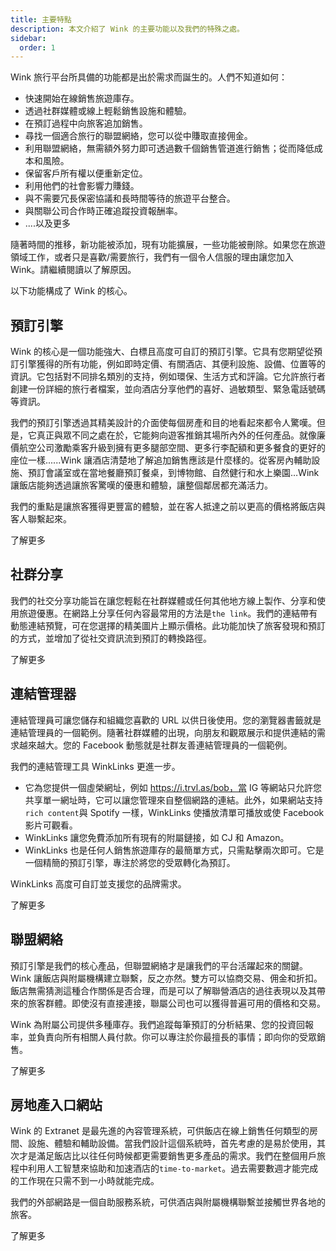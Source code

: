 ```yaml
---
title: 主要特點
description: 本文介紹了 Wink 的主要功能以及我們的特殊之處。
sidebar:
  order: 1
---
```


Wink 旅行平台所具備的功能都是出於需求而誕生的。人們不知道如何：

* 快速開始在線銷售旅遊庫存。
* 透過社群媒體或線上輕鬆銷售設施和體驗。
* 在預訂過程中向旅客追加銷售。
* 尋找一個適合旅行的聯盟網絡，您可以從中賺取直接佣金。
* 利用聯盟網絡，無需額外努力即可透過數千個銷售管道進行銷售；從而降低成本和風險。
* 保留客戶所有權以便重新定位。
* 利用他們的社會影響力賺錢。
* 與不需要冗長保密協議和長時間等待的旅遊平台整合。
* 與關聯公司合作時正確追蹤投資報酬率。
* ....以及更多

隨著時間的推移，新功能被添加，現有功能擴展，一些功能被刪除。如果您在旅遊領域工作，或者只是喜歡/需要旅行，我們有一個令人信服的理由讓您加入 Wink。請繼續閱讀以了解原因。

以下功能構成了 Wink 的核心。

## 預訂引擎

Wink 的核心是一個功能強大、白標且高度可自訂的預訂引擎。它具有您期望從預訂引擎獲得的所有功能，例如即時定價、有關酒店、其便利設施、設備、位置等的資訊。它包括對不同排名類別的支持，例如環保、生活方式和評論。它允許旅行者創建一份詳細的旅行者檔案，並向酒店分享他們的喜好、過敏類型、緊急電話號碼等資訊。

我們的預訂引擎透過其精美設計的介面使每個房產和目的地看起來都令人驚嘆。但是，它真正與眾不同之處在於，它能夠向遊客推銷其場所內外的任何產品。就像廉價航空公司激勵乘客升級到擁有更多腿部空間、更多行李配額和更多餐食的更好的座位一樣......Wink 讓酒店清楚地了解追加銷售應該是什麼樣的。從客房內輔助設施、預訂會議室或在當地餐廳預訂餐桌，到博物館、自然健行和水上樂園…Wink 讓飯店能夠透過讓旅客驚嘆的優惠和體驗，讓整個鄰居都充滿活力。

我們的重點是讓旅客獲得更豐富的體驗，並在客人抵達之前以更高的價格將飯店與客人聯繫起來。

<LinkButton href="/booking-engine/in-a-nutshell">
  了解更多
</LinkButton>


## 社群分享

我們的社交分享功能旨在讓您輕鬆在社群媒體或任何其他地方線上製作、分享和使用旅遊優惠。在網路上分享任何內容最常用的方法是`the link`。我們的連結帶有動態連結預覽，可在您選擇的精美圖片上顯示價格。此功能加快了旅客發現和預訂的方式，並增加了從社交資訊流到預訂的轉換路徑。

<LinkButton href="/studio/shareable-links">
  了解更多
</LinkButton>


## 連結管理器

連結管理員可讓您儲存和組織您喜歡的 URL 以供日後使用。您的瀏覽器書籤就是連結管理員的一個範例。隨著社群媒體的出現，向朋友和觀眾展示和提供連結的需求越來越大。您的 Facebook 動態就是社群友善連結管理員的一個範例。

我們的連結管理工具 WinkLinks 更進一步。

* 它為您提供一個虛榮網址，例如 https://i.trvl.as/bob，當 IG 等網站只允許您共享單一網址時，它可以讓您管理來自整個網路的連結。此外，如果網站支持`rich content`與 Spotify 一樣，WinkLinks 使播放清單可播放或使 Facebook 影片可觀看。
* WinkLinks 讓您免費添加所有現有的附屬鏈接，如 CJ 和 Amazon。
* WinkLinks 也是任何人銷售旅遊庫存的最簡單方式，只需點擊兩次即可。它是一個精簡的預訂引擎，專注於將您的受眾轉化為預訂。

WinkLinks 高度可自訂並支援您的品牌需求。

<LinkButton href="/link-manager/wink-links">
  了解更多
</LinkButton>


## 聯盟網絡

預訂引擎是我們的核心產品，但聯盟網絡才是讓我們的平台活躍起來的關鍵。 Wink 讓飯店與附屬機構建立聯繫，反之亦然。雙方可以協商交易、佣金和折扣。飯店無需猜測這種合作關係是否合理，而是可以了解聯營酒店的過往表現以及其帶來的旅客群體。即使沒有直接連接，聯屬公司也可以獲得普遍可用的價格和交易。

Wink 為附屬公司提供多種庫存。我們追蹤每筆預訂的分析結果、您的投資回報率，並負責向所有相關人員付款。你可以專注於你最擅長的事情；即向你的受眾銷售。

<LinkButton href="/studio/what-is-studio">
  了解更多
</LinkButton>


## 房地產入口網站

Wink 的 Extranet 是最先進的內容管理系統，可供飯店在線上銷售任何類型的房間、設施、體驗和輔助設備。當我們設計這個系統時，首先考慮的是易於使用，其次才是滿足飯店比以往任何時候都更需要銷售更多產品的需求。我們在整個用戶旅程中利用人工智慧來協助和加速酒店的`time-to-market`。過去需要數週才能完成的工作現在只需不到一小時就能完成。

我們的外部網路是一個自助服務系統，可供酒店與附屬機構聯繫並接觸世界各地的旅客。

<LinkButton href="/extranet/what-is-extranet">
  了解更多
</LinkButton>

